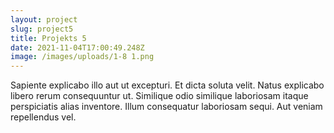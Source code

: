 ```yaml
---
layout: project
slug: project5
title: Projekts 5
date: 2021-11-04T17:00:49.248Z
image: /images/uploads/1-8 1.png
---
```


Sapiente explicabo illo aut ut excepturi. Et dicta soluta velit. Natus explicabo libero rerum consequuntur ut. Similique odio similique laboriosam itaque perspiciatis alias inventore. Illum consequatur laboriosam sequi. Aut veniam repellendus vel.
